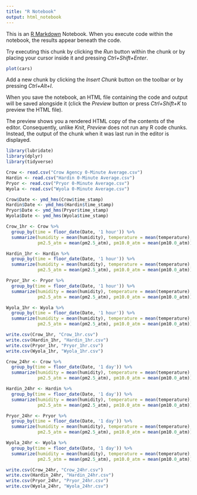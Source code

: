 ```yaml
---
title: "R Notebook"
output: html_notebook
---
```


This is an [R Markdown](http://rmarkdown.rstudio.com) Notebook. When you execute code within the notebook, the results appear beneath the code. 

Try executing this chunk by clicking the *Run* button within the chunk or by placing your cursor inside it and pressing *Ctrl+Shift+Enter*. 

```r
plot(cars)
```

Add a new chunk by clicking the *Insert Chunk* button on the toolbar or by pressing *Ctrl+Alt+I*.

When you save the notebook, an HTML file containing the code and output will be saved alongside it (click the *Preview* button or press *Ctrl+Shift+K* to preview the HTML file).

The preview shows you a rendered HTML copy of the contents of the editor. Consequently, unlike *Knit*, *Preview* does not run any R code chunks. Instead, the output of the chunk when it was last run in the editor is displayed.
```r
library(lubridate)
library(dplyr)
library(tidyverse)
```
```r
Crow <- read.csv("Crow Agency 0-Minute Average.csv")
Hardin <- read.csv("Hardin 0-Minute Average.csv")
Pryor <- read.csv("Pryor 0-Minute Average.csv")
Wyola <- read.csv("Wyola 0-Minute Average.csv")
```

```r
Crow$Date <- ymd_hms(Crow$time_stamp)
Hardin$Date <- ymd_hms(Hardin$time_stamp)
Pryor$Date <- ymd_hms(Pryor$time_stamp)
Wyola$Date <- ymd_hms(Wyola$time_stamp)
```

```r
Crow_1hr <- Crow %>%
  group_by(time = floor_date(Date, '1 hour')) %>%
  summarize(humidity = mean(humidity), temperature = mean(temperature), pressure = mean(pressure), voc = mean(voc), pm1.0_atm = mean(pm1.0_atm), 
            pm2.5_atm = mean(pm2.5_atm), pm10.0_atm = mean(pm10.0_atm))

Hardin_1hr <- Hardin %>%
  group_by(time = floor_date(Date, '1 hour')) %>%
  summarize(humidity = mean(humidity), temperature = mean(temperature), pressure = mean(pressure), voc = mean(voc), pm1.0_atm = mean(pm1.0_atm), 
            pm2.5_atm = mean(pm2.5_atm), pm10.0_atm = mean(pm10.0_atm))

Pryor_1hr <- Pryor %>%
  group_by(time = floor_date(Date, '1 hour')) %>%
  summarize(humidity = mean(humidity), temperature = mean(temperature), pressure = mean(pressure), voc = mean(voc), pm1.0_atm = mean(pm1.0_atm), 
            pm2.5_atm = mean(pm2.5_atm), pm10.0_atm = mean(pm10.0_atm))

Wyola_1hr <- Wyola %>%
  group_by(time = floor_date(Date, '1 hour')) %>%
  summarize(humidity = mean(humidity), temperature = mean(temperature), pressure = mean(pressure), voc = mean(voc), pm1.0_atm = mean(pm1.0_atm), 
            pm2.5_atm = mean(pm2.5_atm), pm10.0_atm = mean(pm10.0_atm))
```

```r
write.csv(Crow_1hr, "Crow_1hr.csv")
write.csv(Hardin_1hr, "Hardin_1hr.csv")
write.csv(Pryor_1hr, "Pryor_1hr.csv")
write.csv(Wyola_1hr, "Wyola_1hr.csv")
```


```r
Crow_24hr <- Crow %>%
  group_by(time = floor_date(Date, '1 day')) %>%
  summarize(humidity = mean(humidity), temperature = mean(temperature), pressure = mean(pressure), voc = mean(voc), pm1.0_atm = mean(pm1.0_atm), 
            pm2.5_atm = mean(pm2.5_atm), pm10.0_atm = mean(pm10.0_atm))

Hardin_24hr <- Hardin %>%
  group_by(time = floor_date(Date, '1 day')) %>%
  summarize(humidity = mean(humidity), temperature = mean(temperature), pressure = mean(pressure), voc = mean(voc), pm1.0_atm = mean(pm1.0_atm), 
            pm2.5_atm = mean(pm2.5_atm), pm10.0_atm = mean(pm10.0_atm))

Pryor_24hr <- Pryor %>%
  group_by(time = floor_date(Date, '1 day')) %>%
  summarize(humidity = mean(humidity), temperature = mean(temperature), pressure = mean(pressure), voc = mean(voc), pm1.0_atm = mean(pm1.0_atm), 
            pm2.5_atm = mean(pm2.5_atm), pm10.0_atm = mean(pm10.0_atm))

Wyola_24hr <- Wyola %>%
  group_by(time = floor_date(Date, '1 day')) %>%
  summarize(humidity = mean(humidity), temperature = mean(temperature), pressure = mean(pressure), voc = mean(voc), pm1.0_atm = mean(pm1.0_atm), 
            pm2.5_atm = mean(pm2.5_atm), pm10.0_atm = mean(pm10.0_atm))
```


```r
write.csv(Crow_24hr, "Crow_24hr.csv")
write.csv(Hardin_24hr, "Hardin_24hr.csv")
write.csv(Pryor_24hr, "Pryor_24hr.csv")
write.csv(Wyola_24hr, "Wyola_24hr.csv")
```

